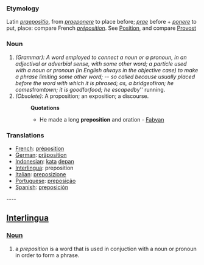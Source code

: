 ===Etymology===
Latin ''[[praepositio]]'', from ''[[praeponere]]'' to place before; ''[[prae]]'' before + ''[[ponere]]'' to put, place: compare French ''[[préposition]]''. See [[Position]], and compare [[Provost]]
===Noun===
#''(Grammar): A word employed to connect a noun or a pronoun, in an adjectival or adverbial sense, with some other word; a particle used with a noun or pronoun (in English always in the objective case) to make a phrase limiting some other word; -- so called because usually placed before the word with which it is phrased; as, a bridge ''of'' iron; he comes ''from'' town; it is good ''for'' food; he escaped ''by'' running.
#''(Obsolete):'' A proposition; an exposition; a discourse.
#:'''Quotations'''
#:*He made a long '''preposition''' and oration - [[Fabyan]]
=== Translations === 
*[[French]]: [[préposition]] 
*[[German]]: [[präposition]] 
*[[Indonesian]]: [[kata]] [[depan]]
*[[Interlingua]]: preposition 
*[[Italian]]: [[preposizione]] 
*[[Portuguese]]: [[preposição]] 
*[[Spanish]]: [[preposición]]
---- 
== [[Interlingua]] ==
=== [[Noun]] ===
# a ''preposition'' is a word that is used in conjuction with a noun or pronoun in order to form a phrase.